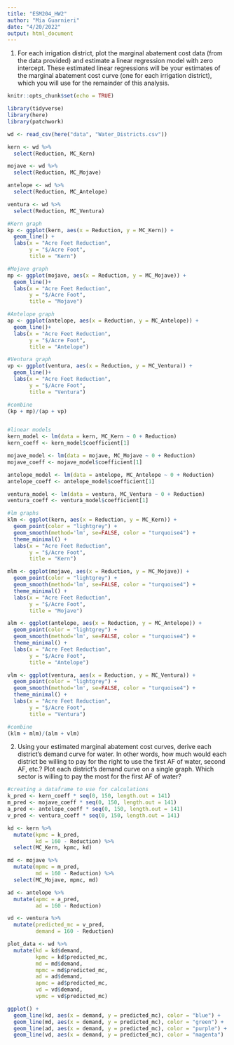 ```yaml
---
title: "ESM204_HW2"
author: "Mia Guarnieri"
date: "4/20/2022"
output: html_document
---
```


1. For each irrigation district, plot the marginal abatement cost data (from the data provided) and estimate a linear regression model with zero intercept. These estimated linear regressions will be your estimates of the marginal abatement cost curve (one for each irrigation district), which you will use for the remainder of this analysis. 


```r
knitr::opts_chunk$set(echo = TRUE)

library(tidyverse)
library(here)
library(patchwork)

wd <- read_csv(here("data", "Water_Districts.csv"))

kern <- wd %>% 
  select(Reduction, MC_Kern)

mojave <- wd %>% 
  select(Reduction, MC_Mojave)

antelope <- wd %>% 
  select(Reduction, MC_Antelope)

ventura <- wd %>% 
  select(Reduction, MC_Ventura)

#Kern graph
kp <- ggplot(kern, aes(x = Reduction, y = MC_Kern)) +
  geom_line() +
  labs(x = "Acre Feet Reduction",
       y = "$/Acre Foot",
       title = "Kern")

#Mojave graph
mp <- ggplot(mojave, aes(x = Reduction, y = MC_Mojave)) +
  geom_line()+
  labs(x = "Acre Feet Reduction",
       y = "$/Acre Foot",
       title = "Mojave")

#Antelope graph
ap <- ggplot(antelope, aes(x = Reduction, y = MC_Antelope)) +
  geom_line()+
  labs(x = "Acre Feet Reduction",
       y = "$/Acre Foot",
       title = "Antelope")

#Ventura graph
vp <- ggplot(ventura, aes(x = Reduction, y = MC_Ventura)) +
  geom_line()+
  labs(x = "Acre Feet Reduction",
       y = "$/Acre Foot",
       title = "Ventura")

#combine
(kp + mp)/(ap + vp)


#linear models
kern_model <- lm(data = kern, MC_Kern ~ 0 + Reduction)
kern_coeff <- kern_model$coefficient[1]

mojave_model <- lm(data = mojave, MC_Mojave ~ 0 + Reduction)
mojave_coeff <- mojave_model$coefficient[1]

antelope_model <- lm(data = antelope, MC_Antelope ~ 0 + Reduction)
antelope_coeff <- antelope_model$coefficient[1]

ventura_model <- lm(data = ventura, MC_Ventura ~ 0 + Reduction)
ventura_coeff <- ventura_model$coefficient[1]

#lm graphs
klm <- ggplot(kern, aes(x = Reduction, y = MC_Kern)) +
  geom_point(color = "lightgrey") +
  geom_smooth(method='lm', se=FALSE, color = "turquoise4") + 
  theme_minimal() + 
  labs(x = "Acre Feet Reduction",
       y = "$/Acre Foot",
       title = "Kern")

mlm <- ggplot(mojave, aes(x = Reduction, y = MC_Mojave)) +
  geom_point(color = "lightgrey") +
  geom_smooth(method='lm', se=FALSE, color = "turquoise4") + 
  theme_minimal() + 
  labs(x = "Acre Feet Reduction",
       y = "$/Acre Foot",
       title = "Mojave")

alm <- ggplot(antelope, aes(x = Reduction, y = MC_Antelope)) +
  geom_point(color = "lightgrey") +
  geom_smooth(method='lm', se=FALSE, color = "turquoise4") + 
  theme_minimal() + 
  labs(x = "Acre Feet Reduction",
       y = "$/Acre Foot",
       title = "Antelope")

vlm <- ggplot(ventura, aes(x = Reduction, y = MC_Ventura)) +
  geom_point(color = "lightgrey") +
  geom_smooth(method='lm', se=FALSE, color = "turquoise4") + 
  theme_minimal() + 
  labs(x = "Acre Feet Reduction",
       y = "$/Acre Foot",
       title = "Ventura")

#combine
(klm + mlm)/(alm + vlm)
```

2. Using your estimated marginal abatement cost curves, derive each district’s demand curve for water. In other words, how much would each district be willing to pay for the right to use the first AF of water, second AF, etc.? Plot each district’s demand curve on a single graph. Which sector is willing to pay the most for the first AF of water? 

```r
#creating a dataframe to use for calculations
k_pred <- kern_coeff * seq(0, 150, length.out = 141)
m_pred <- mojave_coeff * seq(0, 150, length.out = 141)
a_pred <- antelope_coeff * seq(0, 150, length.out = 141)
v_pred <- ventura_coeff * seq(0, 150, length.out = 141)

kd <- kern %>% 
  mutate(kpmc = k_pred,
         kd = 160 - Reduction) %>% 
  select(MC_Kern, kpmc, kd)

md <- mojave %>% 
  mutate(mpmc = m_pred,
         md = 160 - Reduction) %>% 
  select(MC_Mojave, mpmc, md)

ad <- antelope %>% 
  mutate(apmc = a_pred,
         ad = 160 - Reduction)

vd <- ventura %>% 
  mutate(predicted_mc = v_pred,
         demand = 160 - Reduction)

plot_data <- wd %>% 
  mutate(kd = kd$demand,
         kpmc = kd$predicted_mc,
         md = md$demand,
         mpmc = md$predicted_mc,
         ad = ad$demand,
         apmc = ad$predicted_mc,
         vd = vd$demand,
         vpmc = vd$predicted_mc)

ggplot() +
  geom_line(kd, aes(x = demand, y = predicted_mc), color = "blue") +
  geom_line(md, aes(x = demand, y = predicted_mc), color = "green") +
  geom_line(ad, aes(x = demand, y = predicted_mc), color = "purple") +
  geom_line(vd, aes(x = demand, y = predicted_mc), color = "magenta")
```




